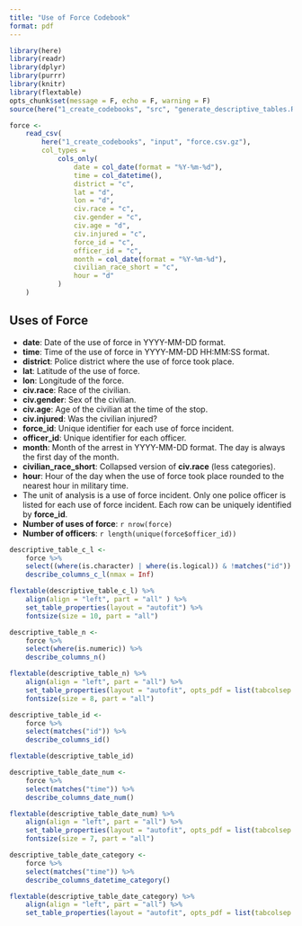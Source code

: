 ```yaml
---
title: "Use of Force Codebook"
format: pdf
---
```


```r
library(here)
library(readr)
library(dplyr)
library(purrr)
library(knitr)
library(flextable)
opts_chunk$set(message = F, echo = F, warning = F)
source(here("1_create_codebooks", "src", "generate_descriptive_tables.R"))
```

```r
force <-
    read_csv(
        here("1_create_codebooks", "input", "force.csv.gz"),
        col_types = 
            cols_only(
                date = col_date(format = "%Y-%m-%d"),
                time = col_datetime(),
                district = "c",
                lat = "d",
                lon = "d",
                civ.race = "c",
                civ.gender = "c",
                civ.age = "d",
                civ.injured = "c",
                force_id = "c",
                officer_id = "c",
                month = col_date(format = "%Y-%m-%d"),
                civilian_race_short = "c",
                hour = "d"
            )
    )
```

## Uses of Force

* **date**: Date of the use of force in YYYY-MM-DD format.
* **time**: Time of the use of force in YYYY-MM-DD HH:MM:SS format.
* **district**: Police district where the use of force took place.
* **lat**: Latitude of the use of force.
* **lon**: Longitude of the force.
* **civ.race**: Race of the civilian.
* **civ.gender**: Sex of the civilian.
* **civ.age**: Age of the civilian at the time of the stop.
* **civ.injured**: Was the civilian injured?
* **force_id**: Unique identifier for each use of force incident.
* **officer_id**: Unique identifier for each officer.
* **month**: Month of the arrest in YYYY-MM-DD format. The day is always the first day of the month.
* **civilian_race_short**: Collapsed version of **civ.race** (less categories).
* **hour**: Hour of the day when the use of force took place rounded to the nearest hour in military time.
* The unit of analysis is a use of force incident. Only one police officer is listed for each use of force incident. Each row can be uniquely identified by **force_id**.
* **Number of uses of force**: `r nrow(force)`
* **Number of officers**: `r length(unique(force$officer_id))`

```r
descriptive_table_c_l <-
    force %>%
    select((where(is.character) | where(is.logical)) & !matches("id")) %>%
    describe_columns_c_l(nmax = Inf)

flextable(descriptive_table_c_l) %>%
    align(align = "left", part = "all" ) %>%
    set_table_properties(layout = "autofit") %>%
    fontsize(size = 10, part = "all")
```

```r
descriptive_table_n <-
    force %>%
    select(where(is.numeric)) %>%
    describe_columns_n()

flextable(descriptive_table_n) %>%
    align(align = "left", part = "all") %>%
    set_table_properties(layout = "autofit", opts_pdf = list(tabcolsep = 3)) %>%
    fontsize(size = 8, part = "all")
```

```r
descriptive_table_id <-
    force %>%
    select(matches("id")) %>%
    describe_columns_id()

flextable(descriptive_table_id)
```

```r
descriptive_table_date_num <-
    force %>%
    select(matches("time")) %>%
    describe_columns_date_num()

flextable(descriptive_table_date_num) %>%
    align(align = "left", part = "all") %>%
    set_table_properties(layout = "autofit", opts_pdf = list(tabcolsep = 3)) %>%
    fontsize(size = 7, part = "all")
```

```r
descriptive_table_date_category <-
    force %>%
    select(matches("time")) %>%
    describe_columns_datetime_category()

flextable(descriptive_table_date_category) %>%
    align(align = "left", part = "all") %>%
    set_table_properties(layout = "autofit", opts_pdf = list(tabcolsep = 10))
```
